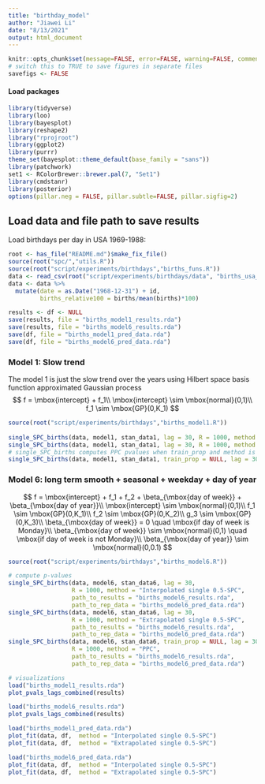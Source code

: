 ```yaml
---
title: "birthday_model"
author: "Jiawei Li"
date: "8/13/2021"
output: html_document
---
```

```r
knitr::opts_chunk$set(message=FALSE, error=FALSE, warning=FALSE, comment=NA, cache=FALSE)
# switch this to TRUE to save figures in separate files
savefigs <- FALSE
```

#### Load packages

```r
library(tidyverse)
library(loo)
library(bayesplot)
library(reshape2)
library("rprojroot")
library(ggplot2)
library(purrr)
theme_set(bayesplot::theme_default(base_family = "sans"))
library(patchwork)
set1 <- RColorBrewer::brewer.pal(7, "Set1")
library(cmdstanr)
library(posterior)
options(pillar.neg = FALSE, pillar.subtle=FALSE, pillar.sigfig=2)
```

## Load data and file path to save results

Load birthdays per day in USA 1969-1988:

```r
root <- has_file("README.md")$make_fix_file()
source(root("spc/","utils.R"))
source(root("script/experiments/birthdays","births_funs.R"))
data <- read_csv(root("script/experiments/birthdays/data", "births_usa_1969.csv"))
data <- data %>%
  mutate(date = as.Date("1968-12-31") + id,
         births_relative100 = births/mean(births)*100)
```

```r
results <- df <- NULL
save(results, file = "births_model1_results.rda")
save(results, file = "births_model6_results.rda")
save(df, file = "births_model1_pred_data.rda")
save(df, file = "births_model6_pred_data.rda")
```


### Model 1: Slow trend

The model 1 is just the slow trend over the years using Hilbert
space basis function approximated Gaussian process
$$
f = \mbox{intercept} + f_1\\
\mbox{intercept} \sim \mbox{normal}(0,1)\\
f_1 \sim \mbox{GP}(0,K_1)
$$

```r
source(root("script/experiments/birthdays","births_model1.R"))
  
single_SPC_births(data, model1, stan_data1, lag = 30, R = 1000, method = "Interpolated single 0.5-SPC", path_to_results = "births_model1_results.rda", path_to_rep_data = "births_model1_pred_data.rda")
single_SPC_births(data, model1, stan_data1, lag = 30, R = 1000, method = "Extrapolated single 0.5-SPC", path_to_results = "births_model1_results.rda", path_to_rep_data = "births_model1_pred_data.rda")
# single_SPC_births computes PPC pvalues when train_prop and method is NULL
single_SPC_births(data, model1, stan_data1, train_prop = NULL, lag = 30, R = 1000, method = "PPC", path_to_results = "births_model1_results.rda", path_to_rep_data = "births_model1_pred_data.rda") 

```





### Model 6: long term smooth + seasonal + weekday + day of year


$$
f = \mbox{intercept} + f_1 + f_2 + \beta_{\mbox{day of week}} + \beta_{\mbox{day of year}}\\
\mbox{intercept} \sim \mbox{normal}(0,1)\\
f_1 \sim \mbox{GP}(0,K_1)\\
f_2 \sim \mbox{GP}(0,K_2)\\
g_3 \sim \mbox{GP}(0,K_3)\\
\beta_{\mbox{day of week}} = 0 \quad \mbox{if day of week is Monday}\\
\beta_{\mbox{day of week}} \sim \mbox{normal}(0,1) \quad \mbox{if day of week is not Monday}\\
\beta_{\mbox{day of year}} \sim \mbox{normal}(0,0.1)
$$



```r
source(root("script/experiments/birthdays","births_model6.R"))

# compute p-values
single_SPC_births(data, model6, stan_data6, lag = 30, 
                  R = 1000, method = "Interpolated single 0.5-SPC", 
                  path_to_results = "births_model6_results.rda", 
                  path_to_rep_data = "births_model6_pred_data.rda")
single_SPC_births(data, model6, stan_data6, lag = 30, 
                  R = 1000, method = "Extrapolated single 0.5-SPC", 
                  path_to_results = "births_model6_results.rda", 
                  path_to_rep_data = "births_model6_pred_data.rda")
single_SPC_births(data, model6, stan_data6, train_prop = NULL, lag = 30, 
                  R = 1000, method = "PPC", 
                  path_to_results = "births_model6_results.rda", 
                  path_to_rep_data = "births_model6_pred_data.rda")

```

```r
# visualizations
load("births_model1_results.rda")
plot_pvals_lags_combined(results)

load("births_model6_results.rda")
plot_pvals_lags_combined(results)

load("births_model1_pred_data.rda")
plot_fit(data, df,  method = "Interpolated single 0.5-SPC")
plot_fit(data, df,  method = "Extrapolated single 0.5-SPC")

load("births_model6_pred_data.rda")
plot_fit(data, df,  method = "Interpolated single 0.5-SPC")
plot_fit(data, df,  method = "Extrapolated single 0.5-SPC")
```


